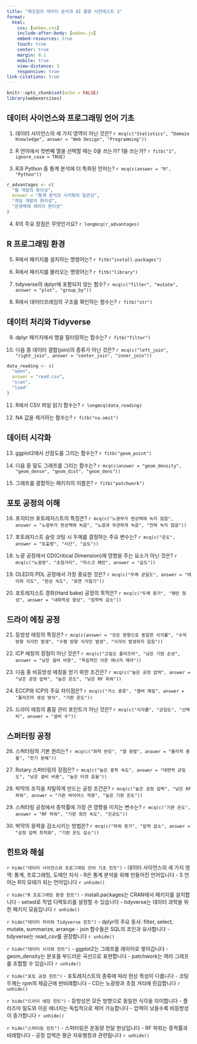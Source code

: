 ```yaml
---
title: "제조업의 데이터 분석과 AI 활용 사전테스트 3"
format: 
  html:
    css: [webex.css]
    include-after-body: [webex.js]
    embed-resources: true 
    touch: true
    center: true
    margin: 0.1
    mobile: true
    view-distance: 3
    responsive: true
link-citations: true
---
```


```r
knitr::opts_chunk$set(echo = FALSE)
library(webexercises)
```

## 데이터 사이언스와 프로그래밍 언어 기초

::: {.webex-check .webex-box}
1. 데이터 사이언스의 세 가지 영역이 아닌 것은? `r mcq(c("Statistics", "Domain Knowledge", answer = "Web Design", "Programming"))`

2. R 언어에서 첫번째 열을 선택할 때는 0을 쓰는가? 1을 쓰는가? `r fitb("1", ignore_case = TRUE)`

3. R과 Python 중 통계 분석에 더 특화된 언어는? `r mcq(c(answer = "R", "Python"))`

```r
r_advantages <- c(
  "웹 개발의 용이성",
  answer = "통계 분석과 시각화의 일관성",
  "게임 개발의 편리성",
  "운영체제 제어의 편리성"
)
```

4. R의 주요 장점은 무엇인가요? `r longmcq(r_advantages)`
:::

## R 프로그래밍 환경

::: {.webex-check .webex-box}
5. R에서 패키지를 설치하는 명령어는? `r fitb("install.packages")`

6. R에서 패키지를 불러오는 명령어는? `r fitb("library")`

7. tidyverse의 dplyr에 포함되지 않는 함수? `r mcq(c("filter", "mutate", answer = "plot", "group_by"))`

8. R에서 데이터프레임의 구조를 확인하는 함수는? `r fitb("str")`
:::

## 데이터 처리와 Tidyverse

::: {.webex-check .webex-box}
9. dplyr 패키지에서 행을 필터링하는 함수는? `r fitb("filter")`

10. 다음 중 데이터 결합(join)의 종류가 아닌 것은? `r mcq(c("left_join", "right_join", answer = "center_join", "inner_join"))`

```r
data_reading <- c(
  "open",
  answer = "read.csv",
  "scan",
  "load"
)
```

11. R에서 CSV 파일 읽기 함수는? `r longmcq(data_reading)`

12. NA 값을 제거하는 함수는? `r fitb("na.omit")`
:::

## 데이터 시각화

::: {.webex-check .webex-box}
13. ggplot2에서 산점도를 그리는 함수는? `r fitb("geom_point")`

14. 다음 중 밀도 그래프를 그리는 함수는? `r mcq(c(answer = "geom_density", "geom_dense", "geom_dist", "geom_dens"))`

15. 그래프를 결합하는 패키지의 이름은? `r fitb("patchwork")`
:::


## 포토 공정의 이해

::: {.webex-check .webex-box}
16. 포지티브 포토레지스트의 특징은? `r mcq(c("노광부가 현상액에 녹지 않음", answer = "노광부가 현상액에 녹음", "노광과 무관하게 녹음", "전혀 녹지 않음"))`

17. 포토레지스트 슬릿 코팅 시 두께를 결정하는 주요 변수는? `r mcq(c("온도", answer = "토출량", "시간", "습도"))`

18. 노광 공정에서 CD(Critical Dimension)에 영향을 주는 요소가 아닌 것은? `r mcq(c("노광량", "초점거리", "마스크 패턴", answer = "습도"))`

19. OLED의 PDL 공정에서 가장 중요한 것은? `r mcq(c("두께 균일도", answer = "테이퍼 각도", "현상 속도", "표면 거칠기"))`

20. 포토레지스트 경화(Hard bake) 공정의 목적은? `r mcq(c("두께 증가", "패턴 형성", answer = "내화학성 향상", "접착력 감소"))`
:::

## 드라이 에칭 공정

::: {.webex-check .webex-box}
21. 등방성 에칭의 특징은? `r mcq(c(answer = "모든 방향으로 동일한 식각률", "수직 방향 식각만 발생", "수평 방향 식각만 발생", "식각이 발생하지 않음"))`

22. ICP 에칭의 장점이 아닌 것은? `r mcq(c("고밀도 플라즈마", "낮은 기판 손상", answer = "낮은 설비 비용", "독립적인 이온 에너지 제어"))`

23. 다음 중 비등방성 에칭을 얻기 위한 조건은? `r mcq(c("높은 공정 압력", answer = "낮은 공정 압력", "높은 온도", "낮은 RF 파워"))`

24. ECCP와 ICP의 주요 차이점은? `r mcq(c("가스 종류", "챔버 재질", answer = "플라즈마 생성 방식", "기판 온도"))`

25. 드라이 에칭의 품질 관리 포인트가 아닌 것은? `r mcq(c("식각률", "균일도", "선택비", answer = "설비 수"))`
:::

## 스퍼터링 공정

::: {.webex-check .webex-box}
26. 스퍼터링의 기본 원리는? `r mcq(c("화학 반응", "열 증발", answer = "물리적 충돌", "전기 분해"))`

27. Rotary 스퍼터링의 장점은? `r mcq(c("높은 증착 속도", answer = "대면적 균일도", "낮은 설비 비용", "높은 타겟 효율"))`

28. 박막의 조직을 치밀하게 만드는 공정 조건은? `r mcq(c("높은 공정 압력", "낮은 RF 파워", answer = "기판 바이어스 적용", "높은 기판 온도"))`

29. 스퍼터링 공정에서 증착률에 가장 큰 영향을 미치는 변수는? `r mcq(c("기판 온도", answer = "RF 파워", "기판 회전 속도", "진공도"))`

30. 박막의 응력을 감소시키는 방법은? `r mcq(c("파워 증가", "압력 감소", answer = "공정 압력 최적화", "기판 온도 감소"))`
:::



## 힌트와 해설

`r hide("데이터 사이언스와 프로그래밍 언어 기초 힌트")`
- 데이터 사이언스의 세 가지 영역: 통계, 프로그래밍, 도메인 지식
- R은 통계 분석을 위해 만들어진 언어입니다
- S 언어는 R의 모태가 되는 언어입니다
`r unhide()`

`r hide("R 프로그래밍 환경 힌트")`
- install.packages는 CRAN에서 패키지를 설치합니다
- setwd로 작업 디렉토리를 설정할 수 있습니다
- tidyverse는 데이터 과학을 위한 패키지 모음입니다
`r unhide()`

`r hide("데이터 처리와 Tidyverse 힌트")`
- dplyr의 주요 동사: filter, select, mutate, summarize, arrange
- join 함수들은 SQL의 조인과 유사합니다
- tidyverse는 read_csv를 권장합니다
`r unhide()`

`r hide("데이터 시각화 힌트")`
- ggplot2는 그래프를 레이어로 쌓아갑니다
- geom_density는 분포를 부드러운 곡선으로 표현합니다
- patchwork는 여러 그래프를 조합할 수 있습니다
`r unhide()`

`r hide("포토 공정 힌트")`
- 포토레지스트의 종류에 따라 현상 특성이 다릅니다
- 코팅 두께는 rpm의 제곱근에 반비례합니다
- CD는 노광량과 초점 거리에 민감합니다
`r unhide()`

`r hide("드라이 에칭 힌트")`
- 등방성은 모든 방향으로 동일한 식각을 의미합니다
- 플라즈마 밀도와 이온 에너지는 독립적으로 제어 가능합니다
- 압력이 낮을수록 비등방성이 증가합니다
`r unhide()`

`r hide("스퍼터링 힌트")`
- 스퍼터링은 운동량 전달 현상입니다
- RF 파워는 증착률과 비례합니다
- 공정 압력은 평균 자유행정과 관련됩니다
`r unhide()`
